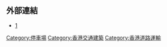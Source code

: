 [[Category:停車場|Category:停車場]]
[[Category:香港交通建築|Category:香港交通建築]]
[[Category:香港道路運輸|Category:香港道路運輸]]

==外部連結==
*[http://www.td.gov.hk/tc/transport_in_hong_kong/parking/carparks/]